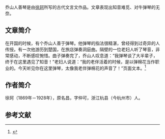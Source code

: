 {{multiple issues|
{{expand|time=2016-02-02T10:46:56+00:00}}
{{expert|time=2016-02-02T10:46:56+00:00}}

}}
乔山人善琴是由[[徐珂|徐珂]]所写的古代文言文作品。文章表现出知音难觅、对牛弹琴的无奈。

==文章简介==
在开国的时候，有个乔山人善于弹琴。他弹琴的指法很精湛，曾经得到过奇异的人传授。有一次他游历到楚国，在旅店弹奏洞庭曲。隔壁的一位老妇人听了琴音，非常感动，不断感叹惋惜。曲子弹奏完了，乔山人叹息道：“我弹琴谈了大半辈子，终于在这里遇见了知音！”老妇人说道：“我的老伴活着的时候，是以弹棉花当作职业的。今天听见你在这里弹琴，太像我老伴弹棉花的声音了！”页面文本。<ref>{{Cite web |url=http://www.wenyan51.com/article/2031.html |title=翻译 |access-date=2016-02-03 |archive-url=https://web.archive.org/web/20160203141251/http://www.wenyan51.com/article/2031.html |archive-date=2016-02-03 |dead-url=yes }}</ref>
==作者简介==
{{see also|徐珂}}
徐珂（1869年－1928年），原名昌，字仲可，浙江杭县（今杭州市）人。

==参考文献==
{{wikisource}}